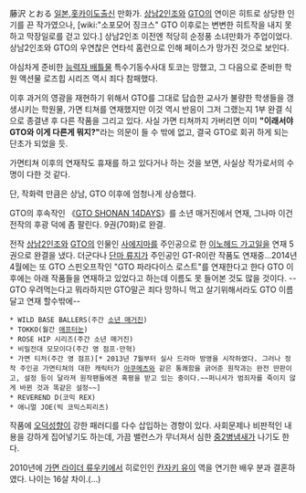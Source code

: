 藤沢 とおる
[[일본]],[[홋카이도]]출신 만화가. [[상남2인조]]와 [[GTO]]의 연이은 히트로 상당한 인기를 끈 작가였으나, [wiki:"소포모어 징크스" GTO 이후로는 변변한 히트작을 내지 못하고 막장일로를 걷고 있다.] 상남2인조 이전엔 적당히 순정풍 소녀만화가 주업이었다. 상남2인조와 GTO의 우연찮은 연타석 홈런으로 인해 페이스가 망가진 것으로 보인다.

야심차게 준비한 [[능력자 배틀]]물 특수기동수사대 토코는 망했고, 그 다음으로 준비한 학원 액션물 로즈힙 시리즈 역시 죄다 참패했다.

이후 과거의 영광을 재현하기 위해서 GTO를 그대로 답습한 교사가 불량한 학생들을 갱생시키는 학원물, 가면 티쳐를 연재했지만 이것 역시 반응이 그저 그랬는지 1부 완결 식으로 종결낸 후 다른 작품을 그리고 있다. 사실 가면 티쳐까지 가버리면 이미 '''"이래서야 GTO와 이게 다른게 뭐지?"'''라는 의문이 들 수 밖에 없고, 결국 GTO로 회귀 하게 되는 단초가 되었을 듯.

가면티쳐 이후의 연재작도 휴재를 하고 있다거나 하는 것을 보면, 사실상 작가로서의 수명이 다한 것 같다.

단, 작화력 만큼은 상남, GTO 이후에 엄청나게 상승했다.

GTO의 후속작인 《[[GTO SHONAN 14DAYS]]》를 소년 매거진에서 연재, 그나마 이건 전작의 후광 덕에 좀 팔린다. 9권(70화)로 완결.

전작 [[상남2인조]]와 [[GTO]]의 인물인 [[사에지마]]를 주인공으로 한 [[이노헤드 가고일]]을 연재 5권으로 완결을 냈다. 더군다나 [[단마 류지]]가 주인공인 GT-R이란 작품도 연재중...2014년 4월에는 또 GTO 스핀오프작인 "GTO 파라다이스 로스트"를 연재한다고 한다
GTO 이후에는 아래 작품들을 연재하고 있었다고 하는데 이름도 못 들어본 것도 많을 것이다. --GTO 우려먹는다고 뭐라하지만 GTO말곤 죄다 망하니 먹고 살기위해서라도 GTO 이름달고 연재 할수밖에--
 * WILD BASE BALLERS(주간 [[소년 매거진]]) 
 * TOKKO(월간 [[애프터눈]]) 
 * ROSE HIP 시리즈(주간 소년 매거진) 
 * 비밀전대 모모이다(주간 영 점프·만혁) 
 * 가면 티처(주간 영 점프)[* 2013년 7월부터 실사 드라마 방영을 시작하였다. 그러나 정작 주인공 가면티쳐의 대한 캐릭터가 [[아쿠메츠]]와 같은 통쾌함을 긁어준 원작과는 완전 딴판이고, 설정 등이 달라져 원작팬들에겐 혹평을 받고 있는 중이다.~~퍼니셔가 범죄자를 죽이지 않게 바뀐 것과 똑같은 설정~~] 
 * REVEREND D(코믹 REX) 
 * 애니멀 JOE(빅 코믹스피리츠)

작품에 [[오덕]]성향이 강한 패러디를 다수 삽입하는 경향이 있다. 사회문제나 비판적인 내용을 강하게 집어넣기도 하는데, 가끔 밸런스가 무너져서 심한 [[중2병]]냄새가 나기도 한다. 

2010년에 [[가면 라이더 류우키]]에서 히로인인 [[칸자키 유이]] 역을 연기한 배우 분과 결혼하였다. 나이는 16살 차이.(...)
